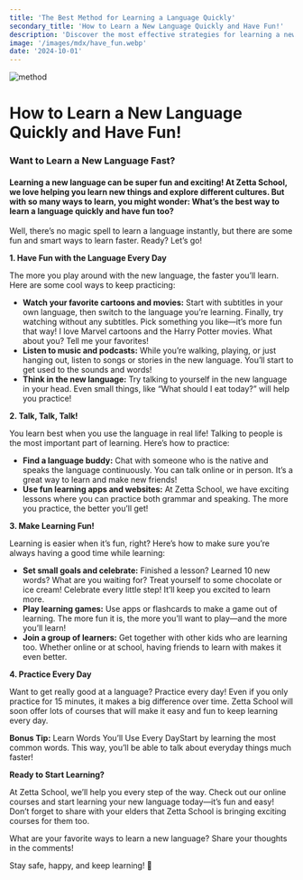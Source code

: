 ```yaml
---
title: 'The Best Method for Learning a Language Quickly'
secondary_title: 'How to Learn a New Language Quickly and Have Fun!'
description: 'Discover the most effective strategies for learning a new language quickly, including immersion, practical communication, and more. Get tips on how to accelerate your learning journey today.'
image: '/images/mdx/have_fun.webp'
date: '2024-10-01'
---
```


<div className="flex flex-col item-center justify-center space-y-7">

![method](/images/mdx/have_fun.webp)

# How to Learn a New Language Quickly and Have Fun!

### Want to Learn a New Language Fast?

#### Learning a new language can be super fun and exciting! At Zetta School, we love helping you learn new things and explore different cultures. But with so many ways to learn, you might wonder: What’s the best way to learn a language quickly and have fun too?

Well, there’s no magic spell to learn a language instantly, but there are some fun and smart ways to learn faster. Ready? Let’s go!

**1. Have Fun with the Language Every Day**

The more you play around with the new language, the faster you’ll learn. Here are some cool ways to keep practicing:

- **Watch your favorite cartoons and movies:** Start with subtitles in your own language, then switch to the language you’re learning. Finally, try watching without any subtitles. Pick something you like—it’s more fun that way! I love Marvel cartoons and the Harry Potter movies. What about you? Tell me your favorites!
- **Listen to music and podcasts:** While you’re walking, playing, or just hanging out, listen to songs or stories in the new language. You’ll start to get used to the sounds and words!
- **Think in the new language:** Try talking to yourself in the new language in your head. Even small things, like “What should I eat today?” will help you practice!

**2. Talk, Talk, Talk!**

You learn best when you use the language in real life! Talking to people is the most important part of learning. Here’s how to practice:

- **Find a language buddy:** Chat with someone who is the native and speaks the language continuously. You can talk online or in person. It’s a great way to learn and make new friends!
- **Use fun learning apps and websites:** At Zetta School, we have exciting lessons where you can practice both grammar and speaking. The more you practice, the better you’ll get!

**3. Make Learning Fun!**

Learning is easier when it’s fun, right? Here’s how to make sure you’re always having a good time while learning:

- **Set small goals and celebrate:** Finished a lesson? Learned 10 new words? What are you waiting for? Treat yourself to some chocolate or ice cream! Celebrate every little step! It’ll keep you excited to learn more.
- **Play learning games:** Use apps or flashcards to make a game out of learning. The more fun it is, the more you’ll want to play—and the more you’ll learn!
- **Join a group of learners:** Get together with other kids who are learning too. Whether online or at school, having friends to learn with makes it even better.

**4. Practice Every Day**

Want to get really good at a language? Practice every day! Even if you only practice for 15 minutes, it makes a big difference over time. Zetta School will soon offer lots of courses that will make it easy and fun to keep learning every day.

**Bonus Tip:** Learn Words You’ll Use Every DayStart by learning the most common words. This way, you’ll be able to talk about everyday things much faster!

**Ready to Start Learning?**

At Zetta School, we’ll help you every step of the way. Check out our online courses and start learning your new language today—it’s fun and easy! Don’t forget to share with your elders that Zetta School is bringing exciting courses for them too.

What are your favorite ways to learn a new language? Share your thoughts in the comments!

Stay safe, happy, and keep learning! 🤗

  </div>
